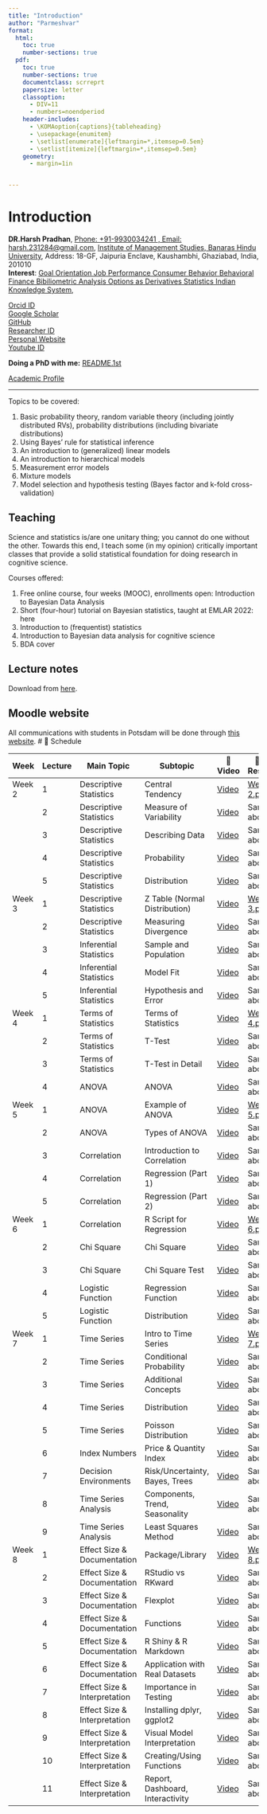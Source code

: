 ```yaml
---
title: "Introduction"
author: "Parmeshvar"
format:
  html:
    toc: true
    number-sections: true
  pdf:
    toc: true
    number-sections: true
    documentclass: scrreprt
    papersize: letter
    classoption:
      - DIV=11
      - numbers=noendperiod
    header-includes:
      - \KOMAoption{captions}{tableheading}
      - \usepackage{enumitem}
      - \setlist[enumerate]{leftmargin=*,itemsep=0.5em}
      - \setlist[itemize]{leftmargin=*,itemsep=0.5em}
    geometry:
      - margin=1in


---
```


# Introduction

**DR.Harsh Pradhan**, [Phone: +91-9930034241 , Email: harsh.231284\@gmail.com](http://www.ling.uni-potsdam.de/en/), [Institute of Management Studies, Banaras Hindu University](http://www.uni-potsdam.de/en/university-of-potsdam.html), Address: 18-GF, Jaipuria Enclave, Kaushambhi, Ghaziabad, India, 201010\
**Interest**: [Goal Orientation     Job Performance     Consumer Behavior     Behavioral Finance     Bibiliometric Analysis     Options as Derivatives     Statistics     Indian Knowledge System](http://www.uni-potsdam.de/humfak/hum-forschungsschwerpunkte/forschungscluster-sprache.html),




[Orcid ID](https://orcid.org/0000-0002-3332-3610)\
[Google Scholar](https://scholar.google.com/citations?user=8l5MEd0AAAAJ&hl=en&oi=sra)\
[GitHub](https://github.com/)\
[Researcher ID](https://www.webofscience.com/wos/author/record/AIB)\
[Personal Website](http://https//sites.google.com/view/harshpradhan/home%20%20,%20%20%20%20%20shorturl.at/yzQSX)\
[Youtube ID](http://www.youtube.com/@dr.harshpradhan742)

**Doing a PhD with me:** [README.1st](http://www.ling.uni-potsdam.de/~vasishth/doingaphdwithme.html)

[Academic Profile](https://bhu.ac.in/Site/FacultyProfile/1_5?FA000562)

------------------------------------------------------------------------




Topics to be covered:

1.  Basic probability theory, random variable theory (including jointly distributed RVs), probability distributions (including bivariate distributions)
2.  Using Bayes' rule for statistical inference
3.  An introduction to (generalized) linear models
4.  An introduction to hierarchical models
5.  Measurement error models
6.  Mixture models
7.  Model selection and hypothesis testing (Bayes factor and k-fold cross-validation)

## Teaching
Science and statistics is/are one unitary thing; you cannot do one without the other. Towards this end, I teach some (in my opinion) critically important classes that provide a solid statistical foundation for doing research in cognitive science.

Courses offered:

1. Free online course, four weeks (MOOC), enrollments open: Introduction to Bayesian Data Analysis
2. Short (four-hour) tutorial on Bayesian statistics, taught at EMLAR 2022: here
3. Introduction to (frequentist) statistics
4. Introduction to Bayesian data analysis for cognitive science
5. BDA cover

## Lecture notes

Download from [here](https://drive.google.com/drive/folders/1H-jQNOqS3PLgdXADRYF7ag-WqN_tK4qc?usp=share_link).

## Moodle website

All communications with students in Potsdam will be done through [this website](https://moodle2.uni-potsdam.de/course/view.php?id=17526).
# 📘 Schedule

| **Week** | **Lecture** | **Main Topic**              | **Subtopic**                                | **🎥 Video**                                                                                  | **📄 PDF Resource**                                                                 |
|----------|-------------|-----------------------------|---------------------------------------------|-----------------------------------------------------------------------------------------------|-------------------------------------------------------------------------------------|
| Week 2   | 1           | Descriptive Statistics       | Central Tendency                            | [Video](https://youtu.be/9709cbHi4-8?t=173)                                                   | [Week 2.pdf](https://drive.google.com/file/d/1CXkLjlvsMt6-BcrDLrNPsTt6SIUSq7NG/view) |
|          | 2           | Descriptive Statistics       | Measure of Variability                      | [Video](https://youtu.be/Wn-buo8ARUY)                                                         | Same as above                                                                       |
|          | 3           | Descriptive Statistics       | Describing Data                             | [Video](https://youtu.be/LS9jxi9t06A)                                                         | Same as above                                                                       |
|          | 4           | Descriptive Statistics       | Probability                                 | [Video](https://youtu.be/DImY6pmX8UA)                                                         | Same as above                                                                       |
|          | 5           | Descriptive Statistics       | Distribution                                | [Video](https://youtu.be/RZVFQ_wlQBI)                                                         | Same as above                                                                       |
| Week 3   | 1           | Descriptive Statistics       | Z Table (Normal Distribution)               | [Video](https://youtu.be/mh92FQKFFlA)                                                         | [Week 3.pdf](https://drive.google.com/file/d/1sVwyzDjitecinjyR4LxbOafHe8ol0JIu/view) |
|          | 2           | Descriptive Statistics       | Measuring Divergence                        | [Video](https://youtu.be/SdghNy_5oe0)                                                         | Same as above                                                                       |
|          | 3           | Inferential Statistics       | Sample and Population                       | [Video](https://youtu.be/eYjtWoMb21s)                                                         | Same as above                                                                       |
|          | 4           | Inferential Statistics       | Model Fit                                   | [Video](https://youtu.be/1hdzMWcj5a0)                                                         | Same as above                                                                       |
|          | 5           | Inferential Statistics       | Hypothesis and Error                        | [Video](https://youtu.be/pP3yKhIgJQw)                                                         | Same as above                                                                       |
| Week 4   | 1           | Terms of Statistics          | Terms of Statistics                         | [Video](https://youtu.be/lO7jZJIlTgU)                                                         | [Week 4.pdf](https://drive.google.com/file/d/1dDDUXCdCBp6VxKbQzsnsIwQY-kZL8U3D/view) |
|          | 2           | Terms of Statistics          | T-Test                                      | [Video](https://youtu.be/4i-2uZ2LuXg)                                                         | Same as above                                                                       |
|          | 3           | Terms of Statistics          | T-Test in Detail                            | [Video](https://youtu.be/Vo48lLCR3yk)                                                         | Same as above                                                                       |
|          | 4           | ANOVA                        | ANOVA                                       | [Video](https://youtu.be/jz-lu_HtkXo)                                                         | Same as above                                                                       |
| Week 5   | 1           | ANOVA                        | Example of ANOVA                            | [Video](https://youtu.be/AQL2fVlc2EA)                                                         | [Week 5.pdf](https://drive.google.com/file/d/1f3LZJRQS-Lnxy0_kNaAASZppPJk8pUX_/view) |
|          | 2           | ANOVA                        | Types of ANOVA                              | [Video](https://youtu.be/MQ9GFyXZtQA)                                                         | Same as above                                                                       |
|          | 3           | Correlation                  | Introduction to Correlation                 | [Video](https://youtu.be/5zMCSIa2YqE)                                                         | Same as above                                                                       |
|          | 4           | Correlation                  | Regression (Part 1)                         | [Video](https://youtu.be/ELEeZNyySSM)                                                         | Same as above                                                                       |
|          | 5           | Correlation                  | Regression (Part 2)                         | [Video](https://youtu.be/3hJdWKV0alw)                                                         | Same as above                                                                       |
| Week 6   | 1           | Correlation                  | R Script for Regression                     | [Video](https://youtu.be/V151yC8cCMs)                                                         | [Week 6.pdf](https://drive.google.com/file/d/1mA1-nFxjmXK_QC8vbW4BhoKO6HNS0wZy/view) |
|          | 2           | Chi Square                   | Chi Square                                  | [Video](https://youtu.be/Z9DxCZzXAz4)                                                         | Same as above                                                                       |
|          | 3           | Chi Square                   | Chi Square Test                             | [Video](https://youtu.be/ZhUTidqrPbI)                                                         | Same as above                                                                       |
|          | 4           | Logistic Function            | Regression Function                         | [Video](https://youtu.be/3EXiuBJYTn4)                                                         | Same as above                                                                       |
|          | 5           | Logistic Function            | Distribution                                | [Video](https://youtu.be/9NhApiDlFrs)                                                         | Same as above                                                                       |
| Week 7   | 1           | Time Series                  | Intro to Time Series                        | [Video](https://youtu.be/t5z9cM-PgoQ)                                                         | [Week 7.pdf](https://drive.google.com/file/d/1ACloSOgbYVlxmqGfUe_mBDvirLJzCZnB/view) |
|          | 2           | Time Series                  | Conditional Probability                     | [Video](https://youtu.be/SjaJNBilHcM)                                                         | Same as above                                                                       |
|          | 3           | Time Series                  | Additional Concepts                         | [Video](https://youtu.be/pm1SXK0kFpg)                                                         | Same as above                                                                       |
|          | 4           | Time Series                  | Distribution                                | [Video](https://youtu.be/0V0UTi5fbPc)                                                         | Same as above                                                                       |
|          | 5           | Time Series                  | Poisson Distribution                        | [Video](https://youtu.be/MM-MkuJa_KY)                                                         | Same as above                                                                       |
|          | 6           | Index Numbers                | Price & Quantity Index                      | [Video](https://youtu.be/YZv8H2PlymQ)                                                         | Same as above                                                                       |
|          | 7           | Decision Environments        | Risk/Uncertainty, Bayes, Trees              | [Video](https://youtu.be/b0jP5anQiUg)                                                         | Same as above                                                                       |
|          | 8           | Time Series Analysis         | Components, Trend, Seasonality              | [Video](https://youtu.be/C77jZeYkBBU)                                                         | Same as above                                                                       |
|          | 9           | Time Series Analysis         | Least Squares Method                        | [Video](https://youtu.be/yiJjJaL7z5w)                                                         | Same as above                                                                       |
| Week 8   | 1           | Effect Size & Documentation  | Package/Library                             | [Video](https://youtu.be/C77jZeYkBBU)                                                         | [Week 8.pdf](https://drive.google.com/file/d/1dUv8rXI3vhsMkBcYnlStYg-xJpYtCYSF/view) |
|          | 2           | Effect Size & Documentation  | RStudio vs RKward                           | [Video](https://youtu.be/Z9DxCZzXAz4)                                                         | Same as above                                                                       |
|          | 3           | Effect Size & Documentation  | Flexplot                                    | [Video](https://youtu.be/ZhUTidqrPbI)                                                         | Same as above                                                                       |
|          | 4           | Effect Size & Documentation  | Functions                                   | [Video](https://youtu.be/3EXiuBJYTn4)                                                         | Same as above                                                                       |
|          | 5           | Effect Size & Documentation  | R Shiny & R Markdown                        | [Video](https://youtu.be/9NhApiDlFrs)                                                         | Same as above                                                                       |
|          | 6           | Effect Size & Documentation  | Application with Real Datasets              | [Video](https://youtu.be/t5z9cM-PgoQ)                                                         | Same as above                                                                       |
|          | 7           | Effect Size & Interpretation | Importance in Testing                       | [Video](https://youtu.be/SjaJNBilHcM)                                                         | Same as above                                                                       |
|          | 8           | Effect Size & Interpretation | Installing dplyr, ggplot2                   | [Video](https://youtu.be/MM-MkuJa_KY)                                                         | Same as above                                                                       |
|          | 9           | Effect Size & Interpretation | Visual Model Interpretation                 | [Video](https://youtu.be/YZv8H2PlymQ)                                                         | Same as above                                                                       |
|          | 10          | Effect Size & Interpretation | Creating/Using Functions                    | [Video](https://youtu.be/b0jP5anQiUg)                                                         | Same as above                                                                       |
|          | 11          | Effect Size & Interpretation | Report, Dashboard, Interactivity            | [Video](https://youtu.be/C77jZeYkBBU)                                                         | Same as above                                                                       |
